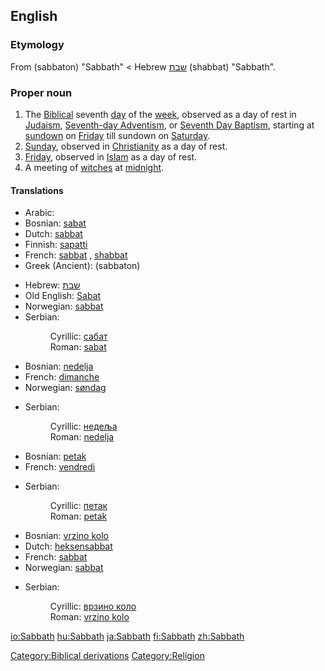 ==English==

===Etymology===
From {{AGr.}} '''{{polytonic|[[σάββατον]]}}''' (sabbaton) "Sabbath" < Hebrew [[שבת]] (shabbat) "Sabbath".

===Proper noun===
{{en-proper noun}}

# The [[Biblical]] seventh [[day]] of the [[week]], observed as a day of rest in [[Judaism]], [[Advent|Seventh-day Adventism]], or [[Baptism|Seventh Day Baptism]], starting at [[sundown]] on [[Friday]] till sundown on [[Saturday]].
# [[Sunday]], observed in [[Christianity]] as a day of rest.
# [[Friday]], observed in [[Islam]] as a day of rest.
# A meeting of [[witch]]es at [[midnight]].

====Translations====
{{trans-top|Biblical seventh day}}
*Arabic: {{ARchar|[[السبت]]}}
*Bosnian: [[sabat#Bosnian|sabat]] {{m}}
*Dutch: [[sabbat]] {{m}}
*Finnish: [[sapatti]]
*French: [[sabbat]] {{m}}, [[shabbat]] {{m}}
*Greek (Ancient): {{polytonic|[[σάββατον]]}} (sabbaton) {{n}}
{{trans-mid}}
*Hebrew: [[שבת]]
*Old English: [[Sabat]] {{m}}
*Norwegian: [[sabbat#norwegian|sabbat]] {{m}}
*Serbian:
*:Cyrillic: [[сабат#Serbian|сабат]] {{m}}
*:Roman: [[sabat#Serbian|sabat]] {{m}}
{{trans-bottom}}

{{trans-top|Sunday}}
*Bosnian: [[nedelja#Bosnian|nedelja]] {{f}}
*French: [[dimanche]] {{m}}
*Norwegian: [[søndag]] {{m}}
{{trans-mid}}
*Serbian:
*:Cyrillic: [[недеља#Serbian|недеља]] {{f}}
*:Roman: [[nedelja#Serbian|nedelja]] {{f}}
{{trans-bottom}}

{{trans-top|Friday}}
*Bosnian: [[petak#Bosnian|petak]] {{m}}
*French: [[vendredi]] {{m}}
{{trans-mid}}
*Serbian:
*:Cyrillic: [[петак#Serbian|петак]] {{m}}
*:Roman: [[petak#Serbian|petak]] {{m}}
{{trans-bottom}}

{{trans-top|witches' Sabbath}}
*Bosnian: [[vrzino kolo#Bosnian|vrzino kolo]] {{n}}
*Dutch: [[heksensabbat]] {{m}}
*French: [[sabbat]] {{m}}
*Norwegian: [[sabbat#norwegian|sabbat]] {{m}}
{{trans-mid}}
*Serbian:
*:Cyrillic: [[врзино коло#Serbian|врзино коло]] {{n}}
*:Roman: [[vrzino kolo#Serbian|vrzino kolo]] {{n}}
{{trans-bottom}}

[[Category:Biblical derivations]]
[[Category:Religion]]

[[io:Sabbath]]
[[hu:Sabbath]]
[[ja:Sabbath]]
[[fi:Sabbath]]
[[zh:Sabbath]]